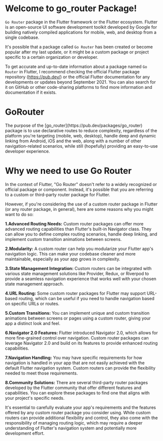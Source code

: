 # Welcome to go_router Package!

`Go Router` package in the Flutter framework or the Flutter ecosystem. Flutter is an open-source UI software development toolkit developed by Google for building natively compiled applications for mobile, web, and desktop from a single codebase.

It's possible that a package called `Go Router` has been created or become popular after my last update, or it might be a custom package or project specific to a certain organization or developer.

To get accurate and up-to-date information about a package named `Go Router` in Flutter, I recommend checking the official Flutter package repository (https://pub.dev/) or the official Flutter documentation for any developments or updates beyond September 2021. You can also search for it on GitHub or other code-sharing platforms to find more information and documentation if it exists.
<h1> GoRouter</h1>
The purpose of the [go_router](https://pub.dev/packages/go_router) package is to use declarative routes to reduce complexity, regardless of the platform you're targeting (mobile, web, desktop), handle deep and dynamic linking from Android, iOS and the web, along with a number of other navigation-related scenarios, while still (hopefully) providing an easy-to-use developer experience.

<h1>Why we need to use Go Router</h1>

In the context of Flutter, "Go Router" doesn't refer to a widely recognized or official package or component. Instead, it's possible that you are referring to a custom or third-party router package for Flutter.

However, if you're considering the use of a custom router package in Flutter (or any router package, in general), here are some reasons why you might want to do so:

<b>1.Advanced Routing Needs:</b> Custom router packages can offer more advanced routing capabilities than Flutter's built-in Navigator class. They can allow you to define complex routing scenarios, handle deep linking, and implement custom transition animations between screens.

<b>2.Modularity:</b> A custom router can help you modularize your Flutter app's navigation logic. This can make your codebase cleaner and more maintainable, especially as your app grows in complexity.

<b>3.State Management Integration:</b> Custom routers can be integrated with various state management solutions like Provider, Redux, or Riverpod to provide a seamless navigation experience that works well with your chosen state management approach.

<b>4.URL Routing:</b> Some custom router packages for Flutter may support URL-based routing, which can be useful if you need to handle navigation based on specific URLs or routes.

<b>5.Custom Transitions:</b> You can implement unique and custom transition animations between screens or pages using a custom router, giving your app a distinct look and feel.

<b>6.Navigator 2.0 Features:</b> Flutter introduced Navigator 2.0, which allows for more fine-grained control over navigation. Custom router packages can leverage Navigator 2.0 and build on its features to provide enhanced routing capabilities.

<b>7.Navigation Handling:</b> You may have specific requirements for how navigation is handled in your app that are not easily achieved with the default Flutter navigation system. Custom routers can provide the flexibility needed to meet those requirements.

<b>8.Community Solutions:</b> There are several third-party router packages developed by the Flutter community that offer different features and capabilities. You can explore these packages to find one that aligns with your project's specific needs.

It's essential to carefully evaluate your app's requirements and the features offered by any custom router package you consider using. While custom routers can provide additional flexibility and control, they also come with the responsibility of managing routing logic, which may require a deeper understanding of Flutter's navigation system and potentially more development effort.